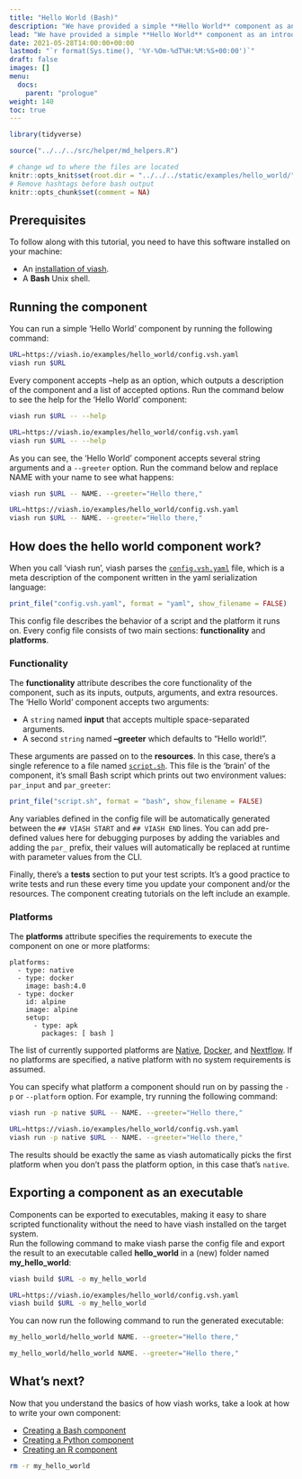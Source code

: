 ```yaml
---
title: "Hello World (Bash)"
description: "We have provided a simple **Hello World** component as an introduction to viash. Follow the steps below to learn how to run a component and get a result back from it."
lead: "We have provided a simple **Hello World** component as an introduction to viash. Follow the steps below to learn how to run a component and get a result back from it."
date: 2021-05-28T14:00:00+00:00
lastmod: "`r format(Sys.time(), '%Y-%Om-%dT%H:%M:%S+00:00')`"
draft: false
images: []
menu:
  docs:
    parent: "prologue"
weight: 140
toc: true
---
```


```r
library(tidyverse)

source("../../../src/helper/md_helpers.R")

# change wd to where the files are located
knitr::opts_knit$set(root.dir = "../../../static/examples/hello_world/") 
# Remove hashtags before bash output
knitr::opts_chunk$set(comment = NA)
```

## Prerequisites

To follow along with this tutorial, you need to have this software installed on your machine:

- An [installation of viash](/docs/prologue/installation).
- A **Bash** Unix shell.

## Running the component

You can run a simple 'Hello World' component by running the following command:
```bash
URL=https://viash.io/examples/hello_world/config.vsh.yaml
viash run $URL
```

Every component accepts --help as an option, which outputs a description of the component and a list of accepted options. Run the command below to see the help for the 'Hello World' component:
```bash
viash run $URL -- --help
```
```bash
URL=https://viash.io/examples/hello_world/config.vsh.yaml
viash run $URL -- --help
```

As you can see, the 'Hello World' component accepts several string arguments and a `--greeter` option. Run the command below and replace NAME with your name to see what happens:
```bash
viash run $URL -- NAME. --greeter="Hello there,"
```
```bash
URL=https://viash.io/examples/hello_world/config.vsh.yaml
viash run $URL -- NAME. --greeter="Hello there,"
```

## How does the hello world component work?

When you call 'viash run', viash parses the [`config.vsh.yaml`](https://viash.io/examples/hello_world/config.vsh.yaml) file, which is a meta description of the component written in the yaml serialization language:

```r
print_file("config.vsh.yaml", format = "yaml", show_filename = FALSE)
```

This config file describes the behavior of a script and the platform it runs on.
Every config file consists of two main sections: **functionality** and **platforms**. 

### Functionality

The **functionality** attribute describes the core functionality of the component, such as its inputs, outputs, arguments, and extra resources. The 'Hello World' component accepts two arguments: 

- A `string` named **input** that accepts multiple space-separated arguments.
- A second `string` named **--greeter** which defaults to "Hello world!".

These arguments are passed on to the **resources**. In this case, there's a single reference to a file named [`script.sh`](https://viash.io/examples/hello_world/script.sh). This file is the 'brain' of the component, it's small Bash script which prints out two environment values: `par_input` and `par_greeter`: 

```r
print_file("script.sh", format = "bash", show_filename = FALSE)
```

Any variables defined in the config file will be automatically generated between the `## VIASH START` and `## VIASH END` lines. You can add pre-defined values here for debugging purposes by adding the variables and adding the `par_` prefix, their values will automatically be replaced at runtime with parameter values from the CLI. 

Finally, there's a **tests** section to put your test scripts. It's a good practice to write tests and run these every time you update your component and/or the resources. The component creating tutorials on the left include an example.

### Platforms

The **platforms** attribute specifies the requirements to execute the component on one or more platforms:

```
platforms:
  - type: native
  - type: docker
    image: bash:4.0
  - type: docker
    id: alpine
    image: alpine
    setup:
      - type: apk
        packages: [ bash ]
```

The list of currently supported platforms are [Native](/docs/reference_config/platform-native/), [Docker](/docs/reference_config/platform-docker/), and [Nextflow](/docs/reference_config/platform-nextflow/). If no platforms are specified, a native platform with no system requirements is assumed.

You can specify what platform a component should run on by passing the `-p` or `--platform` option. For example, try running the following command:

```bash
viash run -p native $URL -- NAME. --greeter="Hello there,"
```
```bash
URL=https://viash.io/examples/hello_world/config.vsh.yaml
viash run -p native $URL -- NAME. --greeter="Hello there,"
```
The results should be exactly the same as viash automatically picks the first platform when you don't pass the platform option, in this case that's `native`.

## Exporting a component as an executable

Components can be exported to executables, making it easy to share scripted functionality without the need to have viash installed on the target system.  
Run the following command to make viash parse the config file and export the result to an executable called **hello_world** in a (new) folder named **my_hello_world**:

```bash
viash build $URL -o my_hello_world
```
```bash
URL=https://viash.io/examples/hello_world/config.vsh.yaml
viash build $URL -o my_hello_world
```

You can now run the following command to run the generated executable:

```bash
my_hello_world/hello_world NAME. --greeter="Hello there,"
```
```bash
my_hello_world/hello_world NAME. --greeter="Hello there,"
```

## What's next?

Now that you understand the basics of how viash works, take a look at how to write your own component:

- [Creating a Bash component](/docs/creating_components/bash)
- [Creating a Python component](/docs/creating_components/python)
- [Creating an R component](/docs/creating_components/r)

```bash
rm -r my_hello_world
```
